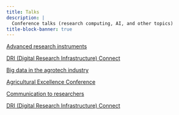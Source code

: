 ```yaml
---
title: Talks
description: |
  Conference talks (research computing, AI, and other topics)
title-block-banner: true
---
```


:::{layout="[[5, 5], [5, -5]]"}

:::{.card .mb-3}

:::{.card-body3}

[Advanced research instruments](2023_driconnect.qmd){.card-title3 .stretched-link}

[DRI (Digital Research Infrastructure) Connect](https://driconnect.alliancecan.ca/)

:::

:::

:::{.card .mb-3}

:::{.card-body3}

[Big data in the agrotech industry](2024_bccai.qmd){.card-title3 .stretched-link}

[Agricultural Excellence Conference](https://fmc-gac.com/programs-services/agricultural-excellence-conference/#accommodations)

:::

:::

:::{.card .mb-3}

:::{.card-body3}

[Communication to researchers](2025_driconnect.qmd){.card-title3 .stretched-link}

[DRI (Digital Research Infrastructure) Connect](https://driconnect.alliancecan.ca/)

:::

:::

::::
